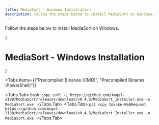```yaml
---
title: MediaSort - Windows Installation
description: Follow the steps below to install MediaSort on Windows.
---
```



Follow the steps below to install MediaSort on Windows.

{<h1>MediaSort - Windows Installation</h1>}

<Tabs
  items={["Precompiled Binaries (CMD)", "Precompiled Binaries (PowerShell)"]}
>
  <Tabs.Tab>
    ```bash copy
    curl -L https://github.com/Angel-2180/MediaSort/releases/download/v0.4.0/MediaSort_Installer.exe -o MediaSort.exe
    ```
  </Tabs.Tab>
  <Tabs.Tab>
    ```ps1 copy
    Invoke-WebRequest https://github.com/Angel-2180/MediaSort/releases/download/v0.4.0/MediaSort_Installer.exe -o MediaSort.exe
    ```
  </Tabs.Tab>
</Tabs>
